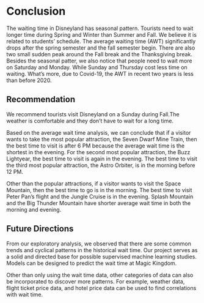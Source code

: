 # Conclusion
The waiting time in Disneyland has seasonal pattern. Tourists need to wait longer time during Spring and Winter than Summer and Fall. We believe it is related to students' schedule. The average waiting time (AWT) significantly drops after the spring semester and the fall semester begin. There are also two small sudden peak around the Fall break and the Thanksgiving break. Besides the seasonal patter, we also notice that people need to wait more on Saturday and Monday. While Sunday and Thursday cost less time on waiting. What's more, due to Covid-19, the AWT in recent two years is less than before 2020. 

## Recommendation
We recommend tourists visit Disneyland on a Sunday during Fall.The weather is comfortable and they don't have to wait for a long time.

Based on the average wait time analysis, we can conclude that if a visitor wants to take the most popular attraction, the Seven Dwarf Mine Train, then the best time to visit is after 6 PM because the average wait time is the shortest in the evening. For the second most popular attraction, the Buzz Lightyear, the best time to visit is again in the evening. The best time to visit the third most popular attraction, the Astro Orbiter, is in the morning before 12 PM.

Other than the popular attractions, if a visitor wants to visit the Space Mountain, then the best time to go is in the morning. The best time to visit Peter Pan’s flight and the Jungle Cruise is in the evening. Splash Mountain and the Big Thunder Mountain have shorter average wait time in both the morning and evening. 

## Future Directions
From our exploratory analysis, we observed that there are some common trends and cyclical patterns in the historical wait time. Our project serves as a solid and directed base for possible supervised machine learning studies. Models can be designed to predict the wait time at Magic Kingdom.  

Other than only using the wait time data, other categories of data can also be incorporated to discover more patterns. For example, weather data, flight ticket price data, and hotel price data can be used to find correlations with wait time. 
